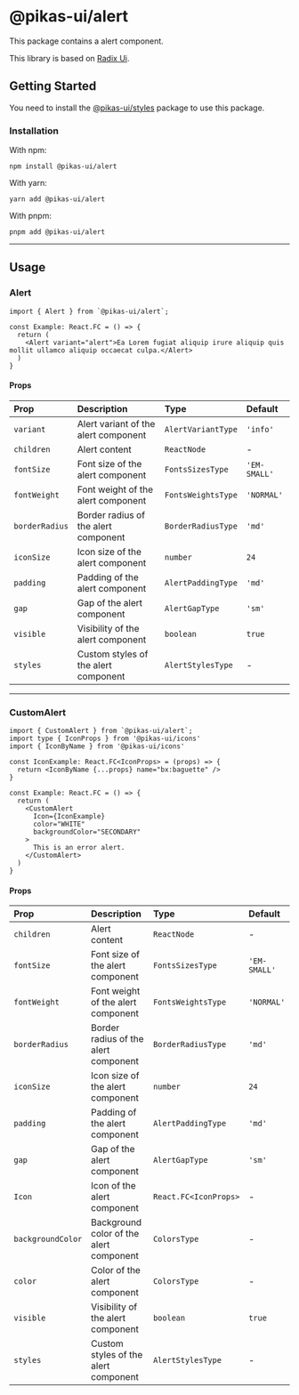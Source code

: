 

<NextSeo title="Alert" />

# @pikas-ui/alert

This package contains a alert component.

This library is based on [Radix Ui](https://www.radix-ui.com/).

## Getting Started

You need to install the <a href={stylesLink}>@pikas-ui/styles</a> package to use this package.

### Installation

With npm:

```
npm install @pikas-ui/alert
```

With yarn:

```
yarn add @pikas-ui/alert
```

With pnpm:

```
pnpm add @pikas-ui/alert
```

---

## Usage

### Alert

<AlertExample />

```tsx
import { Alert } from `@pikas-ui/alert`;

const Example: React.FC = () => {
  return (
    <Alert variant="alert">Ea Lorem fugiat aliquip irure aliquip quis mollit ullamco aliquip occaecat culpa.</Alert>
  )
}
```

#### Props

| Prop           | Description                          | Type               | Default      |
| :------------- | :----------------------------------- | :----------------- | :----------- |
| `variant`      | Alert variant of the alert component | `AlertVariantType` | `'info'`     |
| `children`     | Alert content                        | `ReactNode`        | -            |
| `fontSize`     | Font size of the alert component     | `FontsSizesType`   | `'EM-SMALL'` |
| `fontWeight`   | Font weight of the alert component   | `FontsWeightsType` | `'NORMAL'`   |
| `borderRadius` | Border radius of the alert component | `BorderRadiusType` | `'md'`       |
| `iconSize`     | Icon size of the alert component     | `number`           | `24`         |
| `padding`      | Padding of the alert component       | `AlertPaddingType` | `'md'`       |
| `gap`          | Gap of the alert component           | `AlertGapType`     | `'sm'`       |
| `visible`      | Visibility of the alert component    | `boolean`          | `true`       |
| `styles`       | Custom styles of the alert component | `AlertStylesType`  | -            |

---

### CustomAlert

<CustomAlertExample />

```tsx
import { CustomAlert } from `@pikas-ui/alert`;
import type { IconProps } from '@pikas-ui/icons'
import { IconByName } from '@pikas-ui/icons'

const IconExample: React.FC<IconProps> = (props) => {
  return <IconByName {...props} name="bx:baguette" />
}

const Example: React.FC = () => {
  return (
    <CustomAlert
      Icon={IconExample}
      color="WHITE"
      backgroundColor="SECONDARY"
    >
      This is an error alert.
    </CustomAlert>
  )
}
```

#### Props

| Prop              | Description                             | Type                  | Default      |
| :---------------- | :-------------------------------------- | :-------------------- | :----------- |
| `children`        | Alert content                           | `ReactNode`           | -            |
| `fontSize`        | Font size of the alert component        | `FontsSizesType`      | `'EM-SMALL'` |
| `fontWeight`      | Font weight of the alert component      | `FontsWeightsType`    | `'NORMAL'`   |
| `borderRadius`    | Border radius of the alert component    | `BorderRadiusType`    | `'md'`       |
| `iconSize`        | Icon size of the alert component        | `number`              | `24`         |
| `padding`         | Padding of the alert component          | `AlertPaddingType`    | `'md'`       |
| `gap`             | Gap of the alert component              | `AlertGapType`        | `'sm'`       |
| `Icon`            | Icon of the alert component             | `React.FC<IconProps>` | -            |
| `backgroundColor` | Background color of the alert component | `ColorsType`          | -            |
| `color`           | Color of the alert component            | `ColorsType`          | -            |
| `visible`         | Visibility of the alert component       | `boolean`             | `true`       |
| `styles`          | Custom styles of the alert component    | `AlertStylesType`     | -            |
